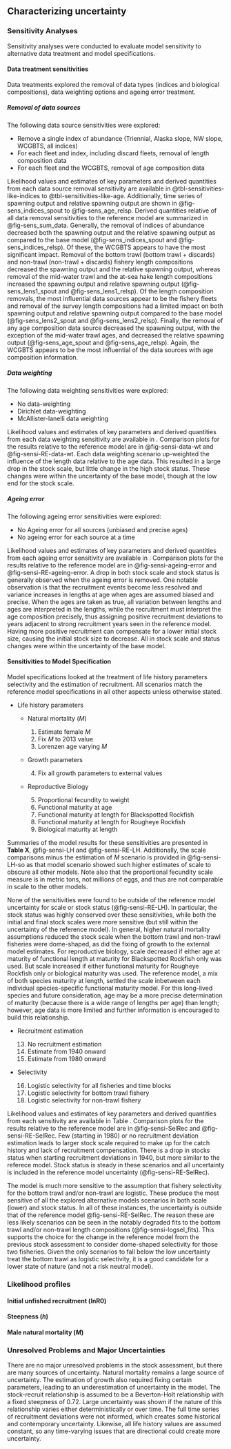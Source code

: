 ## Characterizing uncertainty

### Sensitivity Analyses {#sec-assmt-sens}

Sensitivity analyses were conducted to evaluate model sensitivity to alternative data treatment and model specifications.

#### Data treatment sensitivities

Data treatments explored the removal of data types (indices and biological compositions), data weighting options and ageing error treatment. 

##### Removal of data sources 

The following data source sensitivities were explored:

* Remove a single index of abundance (Triennial, Alaska slope, NW slope, WCGBTS, all indices)
* For each fleet and index, including discard fleets, removal of length composition data
* For each fleet and the WCGBTS, removal of age composition data

Likelihood values and estimates of key parameters and derived quantities from each data source removal sensitivity are available in @tbl-sensitivities-like-indices to @tbl-sensitivities-like-age. Additionally, time series of spawning output and relative spawning output are shown in @fig-sens_indices_spout to @fig-sens_age_relsp. Derived quantities relative of all data removal sensitivities to the reference model are summarized in @fig-sens_sum_data. Generally, the removal of indices of abundance decreased both the spawning output and the relative spawning output as compared to the base model (@fig-sens_indices_spout and @fig-sens_indices_relsp). Of these, the WCGBTS appears to have the most significant impact. Removal of the bottom trawl (bottom trawl + discards) and non-trawl (non-trawl + discards) fishery length compositions decreased the spawning output and the relative spawning output, whereas removal of the mid-water trawl and the at-sea hake length compositions increased the spawning output and relative spawning output (@fig-sens_lens1_spout and @fig-sens_lens1_relsp). Of the length composition removals, the most influential data sources appear to be the fishery fleets and removal of the survey length compositions had a limited impact on both spawning output and relative spawning output compared to the base model (@fig-sens_lens2_spout and @fig-sens_lens2_relsp). Finally, the removal of any age composition data source decreased the spawning output, with the exception of the mid-water trawl ages, and decreased the relative spawning output (@fig-sens_age_spout and @fig-sens_age_relsp). Again, the WCGBTS appears to be the most influential of the data sources with age composition information.

  	
##### Data weighting

The following data weighting sensitivities were explored:

* No data-weighting
* Dirichlet data-weighting
* McAllister-Ianelli data weighting

Likelihood values and estimates of key parameters and derived quantities from each data weighting sensitivity are available in . Comparison plots for the results relative to the reference model are in @fig-sensi-data-wt and @fig-sensi-RE-data-wt. Each data weighting scenario up-weighted the influence of the length data relative to the age data. This resulted in a large drop in the stock scale, but little change in the high stock status. These changes were within the uncertainty of the base model, though at the low end for the stock scale.


##### Ageing error

The following ageing error sensitivities were explored:

  * No Ageing error for all sources (unbiased and precise ages)
  * No ageing error for each source at a time

Likelihood values and estimates of key parameters and derived quantities from each ageing error sensitivity are available in . Comparison plots for the results relative to the reference model are in @fig-sensi-ageing-error and @fig-sensi-RE-ageing-error. A drop in both stock scale and stock status is generally observed when the ageing error is removed. One notable observation is that the recruitment events become less resolved and variance increases in lengths at age when ages are assumed biased and precise. When the ages are taken as true, all variation between lengths and ages are interpreted in the lengths, while the recruitment must interpret the age composition precisely, thus assigning positive recruitment deviations to years adjacent to strong recruitment years seen in the reference model. Having more positive recruitment can compensate for a lower initial stock size, causing the initial stock size to decrease. All in stock scale and status changes were within the uncertainty of the base model.


#### Sensitivities to Model Specification  {#senstivities}

Model specifications looked at the treatment of life history parameters selectivity and the estimation of recruitment. All scenarios match the reference model specifications in all other aspects unless otherwise stated.

* Life history parameters

	* Natural mortality ($M$)

		1. Estimate female $M$
		2. Fix $M$ to 2013 value		
		3. Lorenzen age varying $M$
	
	* Growth parameters

	 	4. Fix all growth parameters to external values

	* Reproductive Biology

		5. Proportional fecundity to weight
		6. Functional maturity at age
		7. Functional maturity at length for Blackspotted Rockfish
		8. Functional maturity at length for Rougheye Rockfish
		9. Biological maturity at length

	
Summaries of the model results for these sensitivities are presented in **Table X**, @fig-sensi-LH and @fig-sensi-RE-LH. Additionally, the scale comparisons minus the estimation of $M$ scenario is provided in @fig-sensi-LH-so as that model scenario showed such higher estimates of scale to obscure all other models. Note also that the proportional fecundity scale measure is in metric tons, not millions of eggs, and thus are not comparable in scale to the other models.

None of the sensitivities were found to be outside of the reference model uncertainty for scale or stock status (@fig-sensi-RE-LH). In particular, the stock status was highly conserved over these sensitivities, while both the initial and final stock scales were more sensitive (but still within the uncertainty of the reference model). In general, higher natural mortality assumptions reduced the stock scale when the bottom trawl and non-trawl fisheries were dome-shaped, as did the fixing of growth to the external model estimates. For reproductive biology, scale decreased if either age at maturity of functional length at maturity for Blackspotted Rockfish only was used. But scale increased if either functional maturity for Rougheye Rockfish only or biological maturity was used. The reference model, a mix of both species maturity at length, settled the scale inbetween each individual species-specific functional maturity model. For this long-lived species and future consideration, age may be a more precise determination of maturity (because there is a wide range of lengths per age) than length; however, age data is more limited and further information is encouraged to build this relationship. 


* Recruitment estimation

 	13. No recruitment estimation
 	14. Estimate from 1940 onward
	15. Estimate from 1980 onward
	
* Selectivity

	16. Logistic selectivity for all fisheries and time blocks
	17. Logistic selectivity for bottom trawl fishery
	18. Logistic selectivity for non-trawl fishery
 
Likelihood values and estimates of key parameters and derived quantities from each sensitivity are available in Table . Comparison plots for the results relative to the reference model are in @fig-sensi-SelRec and @fig-sensi-RE-SelRec. Few (starting in 1980) or no recruitment deviation estimation leads to larger stock scale required to make up for the catch history and lack of recruitment compensation. There is a drop in stocks status when starting recruitment deviations in 1940, but more similar to the referece model. Stock status is steady in these scenarios and all uncertainty is included in the reference model uncertainty (@fig-sensi-RE-SelRec).

The model is much more sensitive to the assumption that fishery selectivity for the bottom trawl and/or non-trawl are logistic. These produce the most sensitive of all the explored alternative models scenarios in both scale (lower) and stock status. In all of these instances, the uncertainty is outside that of the reference model @fig-sensi-RE-SelRec. The reason these are less likely scenarios can be seen in the notably degraded fits to the bottom trawl and/or non-trawl length compositions (@fig-sensi-logsel_fits). This supports the choice for the change in the reference model from the previous stock assessment to consider dome-shaped selectivity for those two fisheries. Given the only scenarios to fall below the low uncertainty treat the bottom trawl as logistic selectivity, it is a good candidate for a lower state of nature (and not a risk neutral model).


### Likelihood profiles

#### Initial unfished recruitment (lnR0)


#### Steepness ($h$)


#### Male natural mortality ($M$)


### Unresolved Problems and Major Uncertainties

There are no major unresolved problems in the stock assessment, but there are many sources of uncertainty. Natural mortality remains a large source of uncertainty. The estimation of growth also required fixing certain parameters, leading to an underestimation of uncertainty in the model. The stock-recruit relationship is assumed to be a Beverton-Holt relationship with a fixed steepness of 0.72. Large uncertainty was shown if the nature of this relationship varies either deterministically or over time. The full time series of recruitment deviations were not informed, which creates some historical and contemporary uncertainty. Likewise, all life history values are assumed constant, so any time-varying issues that are directional could create more uncertainty. 
